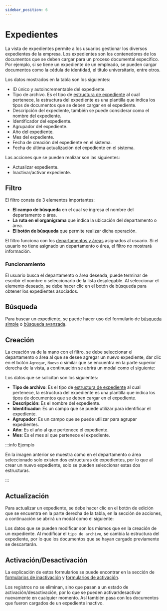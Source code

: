```yaml
---
sidebar_position: 6
---
```



# Expedientes

La vista de expedientes permite a los usuarios gestionar los diversos expedientes de la empresa. Los expedientes son los contenedores de los documentos que se deben cargar para un proceso documental específico. Por ejemplo, si se tiene un expediente de un empleado, se pueden cargar documentos como la cédula de identidad, el título universitario, entre otros.

<ImageDiv src="/img/work/opr/expedientes/table-expedientes-1.png" alt="Expedientes" />

Los datos mostrados en la tabla son los siguientes:

* ID único y autoincrementable del expediente.
* Tipo de archivo. Es el tipo de [estructura de expediente](/docs/area-operacion/estructura-expedientes) al cual pertenece, la estructura del expediente es una plantilla que indica los tipos de documentos que se deben cargar en el expediente.
* Descripción del expediente, también se puede considerar como el nombre del expediente.
* Identificador del expediente.
* Agrupador del expediente.
* Año del expediente.
* Mes del expediente.
* Fecha de creación del expediente en el sistema.
* Fecha de última actualización del expediente en el sistema.

<ImageDiv src="/img/work/opr/expedientes/table-expedientes-2.png" alt="Expedientes" />

Las acciones que se pueden realizar son las siguientes:

* Actualizar expediente.
* Inactivar/activar expediente.

<ImageDiv src="/img/work/opr/expedientes/table-expedientes-3.png" alt="Expedientes" />

## Filtro

El filtro consta de 3 elementos importantes:
* **El campo de búsqueda** en el cual se ingresa el nombre del departamento o área.
* **La ruta en el organigrama** que indica la ubicación del departamento o área.
* **El botón de búsqueda** que permite realizar dicha operación.

<ImageDiv src="/img/work/opr/expedientes/search-expediente-1.png" alt="Search Expedientes" />

El filtro funciona con los [departamentos y áreas](/docs/area-gestion/usuarios#asignación-de-organigrama) asignados al usuario. Si el usuario no tiene asignado un departamento o área, el filtro no mostrará información. 

<ImageDiv src="/img/work/opr/expedientes/search-expediente-2.png" alt="Search Expedientes" />

### Funcionamiento

El usuario busca el departamento o área deseada, puede terminar de escribir el nombre o seleccionarlo de la lista desplegable. Al seleccionar el elemento deseado, se debe hacer clic en el botón de búsqueda para obtener los expedientes asociados.

## Búsqueda

Para buscar un expediente, se puede hacer uso del formulario de [búsqueda simple](/docs/genericos/formularios#búsqueda-simple) o [búsqueda avanzada](/docs/genericos/formularios#búsqueda-avanzada).

## Creación

La creación va de la mano con el filtro, se debe seleccionar el departamento o área al que se desee agregar un nuevo expediente, dar clic en el botón `Agregar`, `Nuevo` o similar que se encuentra en la parte superior derecha de la vista, a continuación se abrirá un modal como el siguiente:

<ImageDiv src="/img/work/opr/expedientes/form-new-expediente-1.png" alt="New Expedientes" />

Los datos que se solicitan son los siguientes:

* **Tipo de archivo**: Es el tipo de [estructura de expediente](/docs/area-operacion/estructura-expedientes) al cual pertenece, la estructura del expediente es una plantilla que indica los tipos de documentos que se deben cargar en el expediente.
* **Descripción**: Es el nombre del expediente.
* **Identificador**: Es un campo que se puede utilizar para identificar el expediente.
* **Agrupador**: Es un campo que se puede utilizar para agrupar expedientes. 
* **Año**: Es el año al que pertenece el expediente.
* **Mes**: Es el mes al que pertenece el expediente.

<ImageDiv src="/img/work/opr/expedientes/form-new-expediente-2.png" alt="New Expedientes" />

:::info Ejemplo

En la imagen anterior se muestra como en el departamento o área seleccionado solo existen dos estructuras de expedientes, por lo que al crear un nuevo expediente, solo se pueden seleccionar estas dos estructuras.

:::

## Actualización

Para actualizar un expediente, se debe hacer clic en el botón de edición que se encuentra en la parte derecha de la tabla, en la sección de acciones, a continuación se abrirá un modal como el siguiente:

<ImageDiv src="/img/work/opr/expedientes/form-edit-expediente.png" alt="Edit Expedientes" />

Los datos que se pueden modificar son los mismos que en la creación de un expediente. Al modificar el `tipo de archivo`, se cambia la estructura del expediente, por lo que los documentos que se hayan cargado previamente se descartarán.

## Activación/Desactivación

La explicación de estos formularios se puede encontrar en la sección de [formularios de inactivación](/docs/genericos/formularios#formulario-de-inactivación) y [formularios de activación](/docs/genericos/formularios#formulario-de-activación).

Los registros no se eliminan, sino que pasan a un estado de activación/desactivación, por lo que se pueden activar/desactivar nuevamente en cualquier momento. Así también pasa con los documentos que fueron cargados de un expediente inactivo.
